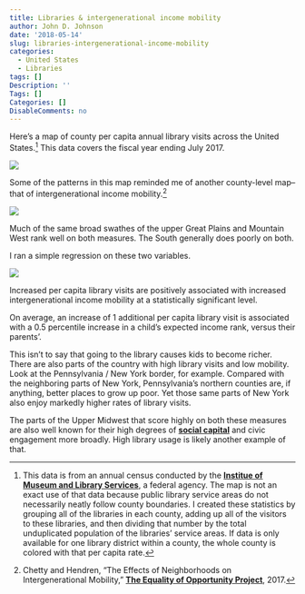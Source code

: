 ```yaml
---
title: Libraries & intergenerational income mobility
author: John D. Johnson
date: '2018-05-14'
slug: libraries-intergenerational-income-mobility
categories:
  - United States
  - Libraries
tags: []
Description: ''
Tags: []
Categories: []
DisableComments: no
---
```


Here's a map of county per capita annual library visits across the United States.[^1] This data covers the fiscal year ending July 2017.

![](/post/2018-05-14-libraries-intergenerational-income-mobility.en_files/VisitsMap.png)

Some of the patterns in this map reminded me of another county-level map--that of intergenerational income mobility.[^2]

![](/post/2018-05-14-libraries-intergenerational-income-mobility.en_files/MobilityMap.png)

Much of the same broad swathes of the upper Great Plains and Mountain West rank well on both measures. The South generally does poorly on both.

I ran a simple regression on these two variables.

![](/post/2018-05-14-libraries-intergenerational-income-mobility.en_files/VisitsXMobility.png)

Increased per capita library visits are positively associated with increased intergenerational income mobility at a statistically significant level.

On average, an increase of 1 additional per capita library visit is associated with a 0.5 percentile increase in a child's expected income rank, versus their parents'.

This isn't to say that going to the library causes kids to become richer. There are also parts of the country with high library visits and low mobility. Look at the Pennsylvania / New York border, for example. Compared with the neighboring parts of New York, Pennsylvania's northern counties are, if anything, better places to grow up poor. Yet those same parts of New York also enjoy markedly higher rates of library visits.

The parts of the Upper Midwest that score highly on both these measures are also well known for their high degrees of [**social capital**](http://aese.psu.edu/nercrd/community/social-capital-resources/us-maps-showing-county-social-capital-levels) and civic engagement more broadly. High library usage is likely another example of that.

[^1]: This data is from an annual census conducted by the [**Institue of Museum and Library Services**](https://www.imls.gov/research-evaluation/data-collection/public-libraries-survey/explore-pls-data/pls-data), a federal agency. The map is not an exact use of that data because public library service areas do not necessarily neatly follow county boundaries. I created these statistics by grouping all of the libraries in each county, adding up all of the visitors to these libraries, and then dividing that number by the total unduplicated population of the libraries' service areas. If data is only available for one library district within a county, the whole county is colored with that per capita rate.
[^2]: Chetty and Hendren, "The Effects of Neighborhoods on Intergenerational Mobility," [**The Equality of Opportunity Project**](http://www.equality-of-opportunity.org/data/), 2017.